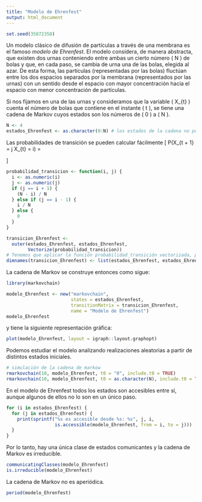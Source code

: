```yaml
---
title: "Modelo de Ehrenfest"
output: html_document
---
```


```r
set.seed(35872358)
```


Un modelo clásico de difusión de partículas a través de una membrana es el famoso _modelo de Ehrenfest_. El modelo considera, de manera abstracta, que existen dos urnas conteniendo entre ambas un cierto número \( N \) de bolas y que, en cada paso, se cambia de urna una de las bolas, elegida al azar. De esta forma, las partículas (representadas por las bolas) fluctúan entre los dos espacios separados por la membrana (representados por las urnas) con un sentido desde el espacio con mayor concentración hacia el espacio con menor concentración de partículas.

Si nos fijamos en una de las urnas y consideramos que la variable \( X_{t} \) cuenta el número de bolas que contiene en el instante \( t \), se tiene una cadena de Markov cuyos estados son los números de \( 0 \) a \( N \).

```r
N <- 4
estados_Ehrenfest <- as.character(0:N) # los estados de la cadena no pueden ser numéricos
```

Las probabilidades de transición se pueden calcular fácilmente
\[
  P(X_{t + 1} = j \mid X_{t} = i) =
  \begin{cases}
    \frac{N - i}{N} & \text{si } j = i + 1, \\
    \frac{i}{N} & \text{si } j = i - 1, \\
    0 & \text{en otro caso.} \\
  \end{cases}
\]

```r
probabilidad_transicion <- function(i, j) {
  i <- as.numeric(i)
  j <- as.numeric(j)
  if (j == i + 1) {
    (N - i) / N
  } else if (j == i - 1) {
    i / N
  } else {
    0
  }
}

transicion_Ehrenfest <-
  outer(estados_Ehrenfest, estados_Ehrenfest,
        Vectorize(probabilidad_transicion))
# Tenemos que aplicar la función probabilidad_transición vectorizada, porque ESTADOS_EHRENFEST ES UN VECTOR para cada par de estados
dimnames(transicion_Ehrenfest) <- list(estados_Ehrenfest, estados_Ehrenfest)
```

La cadena de Markov se construye entonces como sigue:

```r
library(markovchain)

modelo_Ehrenfest <- new("markovchain",
                        states = estados_Ehrenfest,
                        transitionMatrix = transicion_Ehrenfest,
                        name = "Modelo de Ehrenfest")
modelo_Ehrenfest
```

y tiene la siguiente representación gráfica:

```r
plot(modelo_Ehrenfest, layout = igraph::layout.graphopt)
```

Podemos estudiar el modelo analizando realizaciones aleatorias a partir de distintos estados iniciales.

```r
# simulación de la cadena de markow
rmarkovchain(10, modelo_Ehrenfest, t0 = "0", include.t0 = TRUE)
rmarkovchain(10, modelo_Ehrenfest, t0 = as.character(N), include.t0 = TRUE)
```

En el modelo de Ehrenfest todos los estados son accesibles entre sí, aunque algunos de ellos no lo son en un único paso.

```r
for (i in estados_Ehrenfest) {
  for (j in estados_Ehrenfest) {
    print(sprintf("%s es accesible desde %s: %s", j, i,
                  is.accessible(modelo_Ehrenfest, from = i, to = j)))
  }
}
```

Por lo tanto, hay una única clase de estados comunicantes y la cadena de Markov es irreducible.

```r
communicatingClasses(modelo_Ehrenfest)
is.irreducible(modelo_Ehrenfest)
```

La cadena de Markov no es aperiódica.

```r
period(modelo_Ehrenfest)
```
